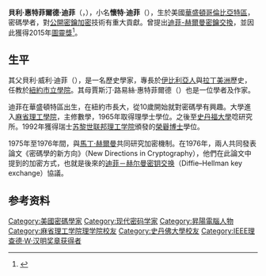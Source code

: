 {{Infobox scientist
| name              = 惠特菲爾德·迪菲<br/>Whitfield Diffie
| image             = File:Whit Diffie at CFP 2007.jpg
| image_size        = 250px
| alt               = Whitfield Diffie
| caption           = 2007年
| birth_name        = Bailey Whitfield Diffie
| birth_date        = {{birth date and age|df=y|1944|06|05}}
| birth_place       = {{USA-1912}}[[華盛頓哥倫比亞特區|華盛頓哥倫比亞特區]]
| death_date        = 
| death_place       =
| nationality       = {{USA}}
| fields            = [[密碼學|密碼學]]
| workplaces        = [[斯坦福大學|斯坦福大學]]
| alma_mater        = [[麻省理工學院|麻省理工學院]]（理學士，1965）
| doctoral_advisor  =
| doctoral_students =
| known_for         = [[迪菲－赫尔曼密钥交换|迪菲－赫尔曼密钥交换]]
| awards            = [[馬可尼獎|馬可尼獎]]{{small|（2000）}}<br>[[IEEE理察·衛斯里·漢明獎章|IEEE理察·衛斯里·漢明獎章]]{{small|（2010）}}<br>[[圖靈獎|圖靈獎]]{{small|（2015）}}
| spouse            = 
}}'''貝利·惠特菲爾德·迪菲'''（{{lang-en|'''Bailey Whitfield Diffie'''}}，{{bd|1944年|6月5日|||catIdx=Diffie, Whitfield}}），小名'''懷特·迪菲'''（{{lang-en|'''Whit Diffie'''}}），生於美國[[華盛頓哥倫比亞特區|華盛頓哥倫比亞特區]]，密碼學者，對[[公開密鑰加密|公開密鑰加密]]技術有重大貢獻。曾提出[[迪菲-赫爾曼密鑰交換|迪菲-赫爾曼密鑰交換]]，並因此獲得2015年[[圖靈獎|圖靈獎]]<ref>{{cite web|title=Cryptography Pioneers Receive ACM A.M. Turing Award|url=http://www.acm.org/media-center/2016/march/turing-award-2015|publisher=ACM|accessdate=2 March 2016|archive-date=2016-03-04|archive-url=https://web.archive.org/web/20160304211430/http://www.acm.org/media-center/2016/march/turing-award-2015|dead-url=no}}</ref>。

==生平==
其父貝利·威利·迪菲（{{lang-en|'''Bailey Wallys Diffie'''}}），是一名歷史學家，專長於[[伊比利亞人|伊比利亞人]]與[[拉丁美洲|拉丁美洲]]歷史，任教於[[紐約市立學院|紐約市立學院]]。其母賈斯汀·路易絲·惠特菲爾德（{{lang-en|'''Justine Louise Whitfield'''}}）也是一位學者及作家。

迪菲在華盛頓特區出生，在紐約市長大，從10歲開始就對密碼學有興趣。大學進入[[麻省理工學院|麻省理工學院]]，主修數學，1965年取得理學士學位。之後至[[史丹福大學|史丹福大學]]唸研究所。1992年獲得瑞士[[苏黎世联邦理工学院|苏黎世联邦理工学院]]頒發的[[榮礜博士|榮礜博士]]學位。

1975年至1976年間，與[[馬丁·赫爾曼|馬丁·赫爾曼]]共同研究加密機制。在1976年，兩人共同發表論文《密碼學的新方向》（New Directions in Cryptography），他們在此論文中提到的加密方式，也就是後來的[[迪菲－赫尔曼密钥交换|迪菲－赫尔曼密钥交换]]（Diffie–Hellman key exchange）協議。

==参考资料==
{{reflist}}

{{图灵奖}}
{{IEEE理查德·W·汉明奖章获得者}}
{{Authority control}}
{{DEFAULTSORT:Diffie, Whitfield}}

[[Category:美國密碼學家|Category:美國密碼學家]]
[[Category:现代密码学家|Category:现代密码学家]]
[[Category:昇陽電腦人物|Category:昇陽電腦人物]]
[[Category:麻省理工学院理学院校友|Category:麻省理工学院理学院校友]]
[[Category:史丹佛大學校友|Category:史丹佛大學校友]]
[[Category:IEEE理查德·W·汉明奖章获得者|Category:IEEE理查德·W·汉明奖章获得者]]